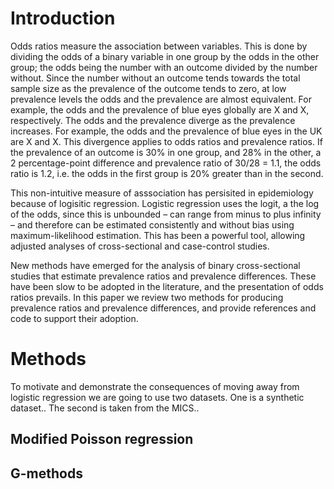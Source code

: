 

# Introduction 

Odds ratios measure the association between variables.
This is done by dividing the odds of a binary variable in one group by the odds in the other group; the odds being the number with an outcome divided by the number without.
Since the number without an outcome tends towards the total sample size as the prevalence of the outcome tends to zero, at low prevalence levels the odds and the prevalence are almost equivalent.
For example, the odds and the prevalence of blue eyes globally are X and X, respectively. 
The odds and the prevalence diverge as the prevalence increases. 
For example, the odds and the prevalence of blue eyes in the UK are X and X. 
This divergence applies to odds ratios and prevalence ratios. 
If the prevalence of an outcome is 30% in one group, and 28% in the other, a 2 percentage-point difference and prevalence ratio of 30/28 = 1.1, the odds ratio is 1.2, i.e. the odds in the first group is 20% greater than in the second. 

This non-intuitive measure of asssociation has persisited in epidemiology because of logisitic regression. 
Logistic regression uses the logit, a the log of the odds, since this is unbounded -- can range from minus to plus infinity -- and therefore can be estimated consistently and without bias using maximum-likelihood estimation. 
This has been a powerful tool, allowing adjusted analyses of cross-sectional and case-control studies. 

New methods have emerged for the analysis of binary cross-sectional studies that estimate prevalence ratios and prevalence differences. 
These have been slow to be adopted in the literature, and the presentation of odds ratios prevails. 
In this paper we review two methods for producing prevalence ratios and prevalence differences, and provide references and code to support their adoption. 

# Methods 

To motivate and demonstrate the consequences of moving away from logistic regression we are going to use two datasets. 
One is a synthetic dataset..
The second is taken from the MICS.. 

## Modified Poisson regression 


## G-methods 


